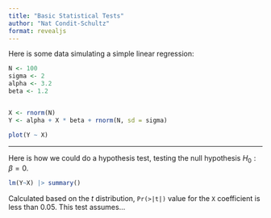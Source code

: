 ```yaml
---
title: "Basic Statistical Tests"
author: "Nat Condit-Schultz"
format: revealjs
---
```



Here is some data simulating a simple linear regression:


```r
N <- 100
sigma <- 2
alpha <- 3.2
beta <- 1.2


X <- rnorm(N)
Y <- alpha + X * beta + rnorm(N, sd = sigma)

plot(Y ~ X)

```

---

Here is how we could do a hypothesis test, testing the null hypothesis $H_0: \beta = 0$.


```r

lm(Y~X) |> summary()

```



Calculated based on the $t$ distribution,  `Pr(>|t|)` value for the `X` coefficient is less than $0.05$.
This test assumes...
